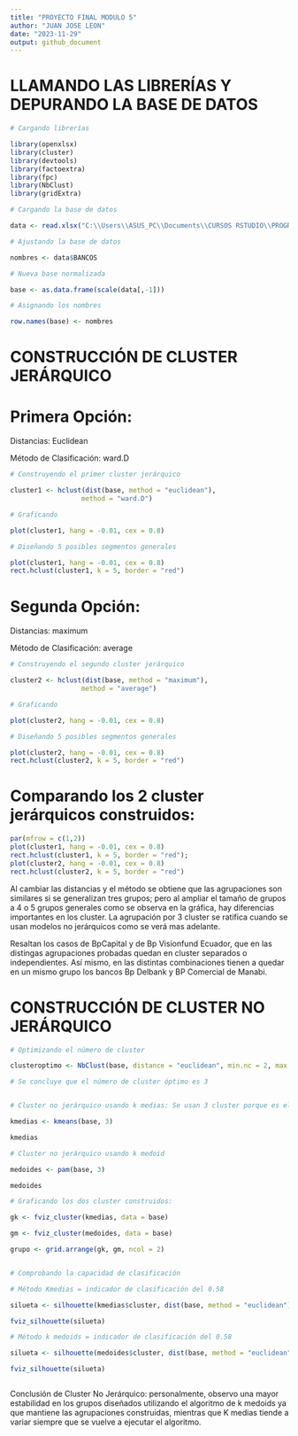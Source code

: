 ---
title: "PROYECTO FINAL MODULO 5"
author: "JUAN JOSE LEON"
date: "2023-11-29"
output: github_document
---

# LLAMANDO LAS LIBRERÍAS Y DEPURANDO LA BASE DE DATOS

```{r librerias, echo=TRUE, message=FALSE, warning=FALSE,comment="",fig.width=12,fig.height=8,fig.align='center'}

# Cargando librerías

library(openxlsx)
library(cluster)
library(devtools)
library(factoextra)
library(fpc)
library(NbClust)
library(gridExtra)

# Cargando la base de datos

data <- read.xlsx("C:\\Users\\ASUS_PC\\Documents\\CURSOS RSTUDIO\\PROGRAMA EXPERTO EN CIENCIA DE DATOS\\BASES_DATOS_BASES\\MODULO 5 MACHINE LEARNING I\\MACHINE LEARNING 1\\parte 2\\BOL_BP_MAY_ 2017_PROYECTO.xlsx")

# Ajustando la base de datos

nombres <- data$BANCOS

# Nueva base normalizada

base <- as.data.frame(scale(data[,-1]))

# Asignando los nombres

row.names(base) <- nombres

```


# CONSTRUCCIÓN DE CLUSTER JERÁRQUICO

# Primera Opción:

Distancias: Euclidean

Método de Clasificación: ward.D

```{r jerarquico1, echo=TRUE, message=FALSE, warning=FALSE,comment="",fig.width=8,fig.height=6,fig.align='center'}

# Construyendo el primer cluster jerárquico

cluster1 <- hclust(dist(base, method = "euclidean"), 
                  method = "ward.D")

# Graficando

plot(cluster1, hang = -0.01, cex = 0.8)

# Diseñando 5 posibles segmentos generales

plot(cluster1, hang = -0.01, cex = 0.8)
rect.hclust(cluster1, k = 5, border = "red")

```


# Segunda Opción:

Distancias: maximum

Método de Clasificación: average

```{r jerarquico2, echo=TRUE, message=FALSE, warning=FALSE,comment="",fig.width=8,fig.height=6,fig.align='center'}

# Construyendo el segundo cluster jerárquico

cluster2 <- hclust(dist(base, method = "maximum"), 
                  method = "average")

# Graficando

plot(cluster2, hang = -0.01, cex = 0.8)

# Diseñando 5 posibles segmentos generales

plot(cluster2, hang = -0.01, cex = 0.8)
rect.hclust(cluster2, k = 5, border = "red")

```


# Comparando los 2 cluster jerárquicos construidos:

```{r comparajerarquico, echo=TRUE, message=FALSE, warning=FALSE,comment="",fig.width=11,fig.height=6,fig.align='center'}

par(mfrow = c(1,2))
plot(cluster1, hang = -0.01, cex = 0.8)
rect.hclust(cluster1, k = 5, border = "red");
plot(cluster2, hang = -0.01, cex = 0.8)
rect.hclust(cluster2, k = 5, border = "red")

```

Al cambiar las distancias y el método se obtiene que las agrupaciones son similares si se generalizan tres grupos; pero al ampliar el tamaño de grupos a 4 o 5 grupos generales como se observa en la gráfica, hay diferencias importantes en los cluster. La agrupación por 3 cluster se ratifica cuando se usan modelos no jerárquicos como se verá mas adelante.

Resaltan los casos de BpCapital y de Bp Visionfund Ecuador, que en las distingas agrupaciones probadas quedan en cluster separados o independientes. Así mismo, en las distintas combinaciones tienen a quedar en un mismo grupo los bancos Bp Delbank y BP Comercial de Manabi.


# CONSTRUCCIÓN DE CLUSTER NO JERÁRQUICO

```{r nojerarquico, echo=TRUE, message=FALSE, warning=FALSE,comment="",fig.width=6,fig.height=4,fig.align='center'}

# Optimizando el número de cluster

clusteroptimo <- NbClust(base, distance = "euclidean", min.nc = 2, max.nc = 6, method = "ward.D", index = "all")

# Se concluye que el número de cluster óptimo es 3


# Cluster no jerárquico usando k medias: Se usan 3 cluster porque es el número optimizado anteriormente

kmedias <- kmeans(base, 3)

kmedias

# Cluster no jerárquico usando k medoid

medoides <- pam(base, 3)

medoides

# Graficando los dos cluster construidos:

gk <- fviz_cluster(kmedias, data = base)

gm <- fviz_cluster(medoides, data = base)

grupo <- grid.arrange(gk, gm, ncol = 2)


# Comprobando la capacidad de clasificación

# Método Kmedias = indicador de clasificación del 0.58

silueta <- silhouette(kmedias$cluster, dist(base, method = "euclidean"))

fviz_silhouette(silueta)

# Método k medoids = indicador de clasificación del 0.58

silueta <- silhouette(medoides$cluster, dist(base, method = "euclidean"))

fviz_silhouette(silueta)



```

Conclusión de Cluster No Jerárquico: personalmente, observo una mayor estabilidad en los grupos diseñados utilizando el algoritmo de k medoids ya que mantiene las agrupaciones construidas, mientras que K medias tiende a variar siempre que se vuelve a ejecutar el algoritmo.
